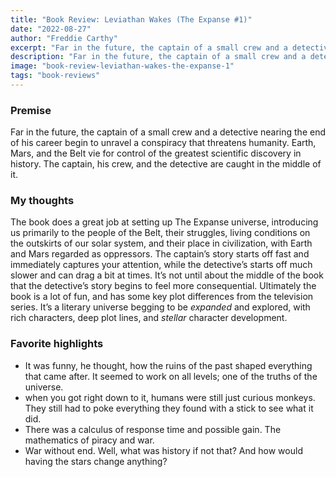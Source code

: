 ```yaml
---
title: "Book Review: Leviathan Wakes (The Expanse #1)"
date: "2022-08-27"
author: "Freddie Carthy"
excerpt: "Far in the future, the captain of a small crew and a detective nearing the end of his career begin to unravel a conspiracy that threatens humanity."
description: "Far in the future, the captain of a small crew and a detective nearing the end of his career begin to unravel a conspiracy that threatens humanity. Earth, Mars, and the Belt vie for control of the greatest scientific discovery in history. The captain, his crew, and the detective are caught in the middle of it."
image: "book-review-leviathan-wakes-the-expanse-1"
tags: "book-reviews"
---
```


### Premise
Far in the future, the captain of a small crew and a detective nearing the end of his career begin to unravel a conspiracy that threatens humanity. Earth, Mars, and the Belt vie for control of the greatest scientific discovery in history. The captain, his crew, and the detective are caught in the middle of it.

### My thoughts
The book does a great job at setting up The Expanse universe, introducing us primarily to the people of the Belt, their struggles, living conditions on the outskirts of our solar system, and their place in civilization, with Earth and Mars regarded as oppressors.
The captain’s story starts off fast and immediately captures your attention, while the detective’s starts off much slower and can drag a bit at times. It’s not until about the middle of the book that the detective’s story begins to feel more consequential.
Ultimately the book is a lot of fun, and has some key plot differences from the television series. It’s a literary universe begging to be _expanded_ and explored, with rich characters, deep plot lines, and _stellar_ character development.

### Favorite highlights
* It was funny, he thought, how the ruins of the past shaped everything that came after. It seemed to work on all levels; one of the truths of the universe.
* when you got right down to it, humans were still just curious monkeys. They still had to poke everything they found with a stick to see what it did.
* There was a calculus of response time and possible gain. The mathematics of piracy and war.
* War without end. Well, what was history if not that? And how would having the stars change anything?
